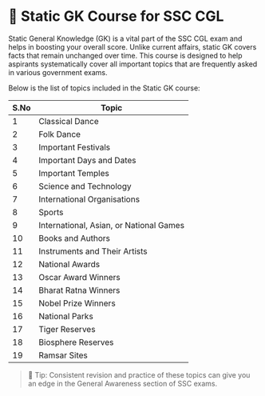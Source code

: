 # 🧠 Static GK Course for SSC CGL

Static General Knowledge (GK) is a vital part of the SSC CGL exam and helps in boosting your overall score. Unlike current affairs, static GK covers facts that remain unchanged over time. This course is designed to help aspirants systematically cover all important topics that are frequently asked in various government exams.

Below is the list of topics included in the Static GK course:

<tb>

| S.No | Topic                                     |
|------|-------------------------------------------|
| 1    | Classical Dance                           |
| 2    | Folk Dance                                |
| 3    | Important Festivals                       |
| 4    | Important Days and Dates                  |
| 5    | Important Temples                         |
| 6    | Science and Technology                    |
| 7    | International Organisations               |
| 8    | Sports                                    |
| 9    | International, Asian, or National Games   |
| 10   | Books and Authors                         |
| 11   | Instruments and Their Artists             |
| 12   | National Awards                           |
| 13   | Oscar Award Winners                       |
| 14   | Bharat Ratna Winners                      |
| 15   | Nobel Prize Winners                       |
| 16   | National Parks                            |
| 17   | Tiger Reserves                            |
| 18   | Biosphere Reserves                        |
| 19   | Ramsar Sites                              |

</tb>

> 📌 Tip: Consistent revision and practice of these topics can give you an edge in the General Awareness section of SSC exams.
